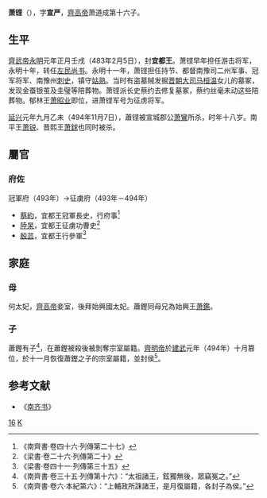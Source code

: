 {{東亞男性歷史人物
|名稱 =宜都王
|身份 =南朝齊政治人物
|姓名 =蕭鏗
|字 =宣嚴
|封爵 =宜都郡王
|出生日期 =[[南朝宋|南朝宋]][[昇明|昇明]]元年（477年）
|出生地點 =
|婚年 =
|逝世日期 =[[南朝齊|南朝齊]][[延興_(南齊)|延興]]元年（494年）
|逝世地點 =[[南豫州_(劉宋)|南豫州]][[淮南郡_(東晉)|淮南郡]][[于湖縣|于湖縣]][[姑熟|姑熟]]
|諡號 =
|墓葬 =
|經歷 =
* 483年－<br/>宜都王
* －492年<br/>遊擊將軍、宜都王
* 492年－493年<br/>左民尚書、宜都王
* 493年<br/>持節、都督南豫司二州諸軍事、冠軍將軍、[[南豫州_(劉宋)|南豫州]]刺史、宜都王
* 493年－494年<br/>持節、都督南豫司二州諸軍事、征虜將軍、南豫州刺史、宜都王
|注釋 =
}}
'''萧铿'''（{{bd|477年||494年|11月7日|catIdx=X}}），字'''宣严'''，[[齊高帝|齊高帝]]萧道成第十六子。

==生平==
[[齊武帝|齊武帝]][[永明|永明]]元年正月壬戌（483年2月5日），封'''宜都王'''。萧铿早年担任游击将军，永明十年，转任[[左民尚书|左民尚书]]。永明十一年，萧铿担任持节、都督南豫司二州军事、冠军将军、南豫州[[刺史|刺史]]，镇守[[姑熟|姑熟]]。当时有盗墓贼发掘[[晋朝|晋朝]][[大司马|大司马]][[桓温|桓温]]女儿的墓冢，发现金蚕银茧及圭璧等陪葬物。萧铿派长史蔡约去修复墓冢，蔡约丝毫未动这些陪葬物。郁林王[[萧昭业|萧昭业]]即位，进萧铿军号为征虏将军。

[[延兴_(南齐)|延兴]]元年九月乙未（494年11月7日），蕭铿被宣城郡公[[萧鸞|萧鸞]]所杀，时年十八岁。南平王[[萧锐_(南齐)|萧锐]]、晋熙王[[萧銶|萧銶]]也同时被杀。

==屬官==
===府佐===
;冠軍府（493年）→征虜府（493年－494年）
*[[蔡約|蔡約]]，宜都王冠軍長史，行府事<ref>《南齊書·卷四十六·列傳第二十七》</ref>
*[[陸杲|陸杲]]，宜都王征虜功曹史<ref>《梁書·卷二十六·列傳第二十》</ref>
*[[殷芸|殷芸]]，宜都王行參軍<ref>《梁書·卷四十一·列傳第三十五》</ref>

==家庭==
===母===
何太妃，[[齊高帝|齊高帝]]妾室，後拜始興國太妃。蕭鏗同母兄為始興王[[萧鑑|萧鑑]]。

===子===
蕭鏗有子<ref>《南齊書·卷三十五·列傳第十六》：“太祖諸王，鉉獨無後，眾竊冤之。”</ref>，在蕭鏗被殺後被剝奪宗室屬籍。[[齊明帝|齊明帝]]於[[建武_(南齊)|建武]]元年（494年）十月篡位，於十一月恢復蕭鏗之子的宗室屬籍，並封侯<ref>《南齊書·卷六·本紀第六》：“上輔政所誅諸王，是月復屬籍，各封子為侯。”</ref>。

==参考文献==
*《[[南齐书|南齐书]]》
{{reflist|2}}

[[Category:齊高帝皇子|16]]
[[Category:蘭陵蕭氏|K]]